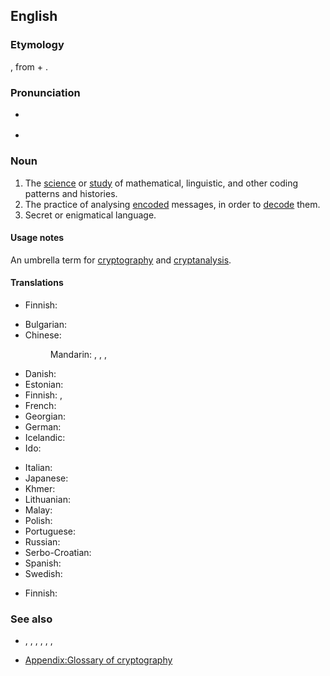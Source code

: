 ==English==

===Etymology===
{{confix|en|crypto|logy}}, from {{etyl|grc|en}} {{m|grc|κρυπτός||hidden}} + {{m|grc|λόγος||word}}.

===Pronunciation===
* {{a|UK}} {{IPA|/kɹɪpˈtɒl.ə.dʒi/|lang=en}}
* {{a|US}} {{IPA|/kɹɪpˈtɑ.lə.dʒi/|lang=en}}

===Noun===
{{en-noun|-|cryptologies}}

# The [[science]] or [[study]] of mathematical, linguistic, and other coding patterns and histories.
# The practice of analysing [[encode|encoded]] messages, in order to [[decode]] them.
# Secret or enigmatical language.
#: {{rfquotek|lang=en|Johnson}}

====Usage notes====
An umbrella term for [[cryptography]] and [[cryptanalysis]].

====Translations====
{{trans-top|study}}
* Finnish: {{t+|fi|kryptologia}}
{{trans-mid}}
{{trans-bottom}}

{{trans-top|practice}}
* Bulgarian: {{t|bg|криптология|f}}
* Chinese:
*: Mandarin: {{t+|cmn|密碼學|sc=Hani}}, {{t+|cmn|密码学|tr=mìmǎxué|sc=Hani}}, {{t+|cmn|密码术|sc=Hani}}, {{t+|cmn|密码术|tr=mìmǎshù|sc=Hani}}
* Danish: {{t+|da|kryptologi}}
* Estonian: {{t+|et|krüptoloogia}}
* Finnish: {{t+|fi|kryptografia}}, {{t|fi|salakirjoitustaito}}
* French: {{t+|fr|cryptologie|f}}
* Georgian: {{t|ka|კრიპტოლოგია}}
* German: {{t+|de|Kryptologie|f}}
* Icelandic: {{t|is|dulmálsfræði|f}}
* Ido: {{t-needed|io}}
{{trans-mid}}
* Italian: {{t+|it|crittologia|f}}
* Japanese: {{t|ja|暗号学|tr=あんごうがく, angōgaku|sc=Jpan}}
* Khmer: {{t|km|រហស្សវិទ្យា|tr=rea’hahsa’ vityie|sc=Khmr}}
* Lithuanian: {{t|lt|kriptologija|f}}
* Malay: {{t|ms|kriptologi}}
* Polish: {{t+|pl|kryptologia|f}}
* Portuguese: {{t|pt|criptologia|f}}
* Russian: {{t+|ru|криптоло́гия|f}}
* Serbo-Croatian: {{t+|sh|kriptologija|f}}
* Spanish: {{t|es|criptología|f}}
* Swedish: {{t+|sv|kryptologi|c}}
{{trans-bottom}}

{{trans-top|secret or enigmatical language}}
* Finnish: {{t+|fi|salakieli}}
{{trans-mid}}
{{trans-bottom}}

===See also===
* {{l|en|cryptography}}, {{l|en|cryptanalysis}}, {{l|en|ciphertext}}, {{l|en|plaintext}}, {{l|en|cleartext}}, {{l|en|code}}, {{l|en|key}}
* [[Appendix:Glossary of cryptography]]
